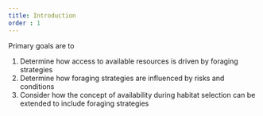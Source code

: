 ```yaml
---
title: Introduction
order : 1
---
```




Primary goals are to

1. Determine how access to available resources is driven by foraging strategies
1. Determine how foraging strategies are influenced by risks and conditions
1. Consider how the concept of availability during habitat selection can be extended to include foraging strategies


